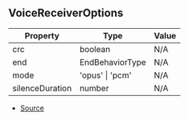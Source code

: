 ## VoiceReceiverOptions

| Property | Type | Value |
| ----------- | ----------- | ----------- |
| crc | boolean | N/A |
| end | EndBehaviorType | N/A |
| mode | 'opus' \| 'pcm' | N/A |
| silenceDuration | number | N/A |


- [Source](https://github.com/Androz2091/discord-player/blob/72b264e/packages/discord-player/src/manager/VoiceReceiverNode.ts#L10)